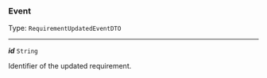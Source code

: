


### Event

Type: `RequirementUpdatedEventDTO`

---

***id*** `String`

Identifier of the updated requirement.


